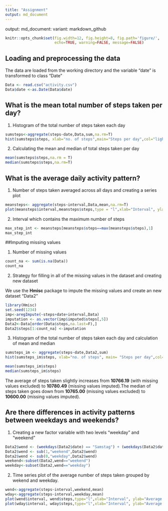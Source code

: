 ```yaml
---
title: "Assignment"
output: md_document
---
```



output: md_document:
        variant: markdown_github

```r
knitr::opts_chunk$set(fig.width=12, fig.height=8, fig.path='figure/',
                      echo=TRUE, warning=FALSE, message=FALSE)
```


## Loading and preprocessing the data

The data are loaded from the working directory and the variable "date" is transformed to class "Date"


``` R
Data <- read.csv("activity.csv")
Data$date <-as.Date(Data$date)
```

## What is the mean total number of steps taken per day?

1. Histogram of the total number of steps taken each day

```` R
sumsteps<-aggregate(steps~date,Data,sum,na.rm=T)
hist(sumsteps$steps, xlab="no. of steps",main="Steps per day",col="lightblue")
````

2. Calculating the mean and median of total steps taken per day

```R
mean(sumsteps$steps,na.rm = T)
median(sumsteps$steps,na.rm=T)
````

## What is the average daily activity pattern?

1. Number of steps taken averaged across all days and creating a series plot

```R
meansteps<- aggregate(steps~interval,Data,mean,na.rm=T)
plot(meansteps$interval,meansteps$steps,type = "l",xlab="Interval", ylab="No. of steps",main="Average of 53 observed days")
````

2. Interval which contains the maximum number of steps

```` R
max_step_int <- meansteps[meansteps$steps==max(meansteps$steps),1]
max_step_int
````

##Imputing missing values

1. Number of missing values

```` R
count_na <- sum(is.na(Data))
count_na
````

2. Strategy for filling in all of the missing values in the dataset and creating new dataset

We use the **Hmisc** package to impute the missing values and create an new dataset "Data2"

````r
library(Hmisc)
set.seed(1234)
imp<-aregImpute(~steps+date+interval,Data)
imputation <- as.vector(imp$imputed$steps[,5])
Data2<-Data[order(Data$steps,na.last=F),]
Data2$steps[1:count_na] <-imputation
````

3. Histogram of the total number of steps taken each day and calculation of mean and median

````r
sumsteps_im <- aggregate(steps~date,Data2,sum)
hist(sumsteps_im$steps, xlab="no. of steps", main= "Steps per day",col="red")

mean(sumsteps_im$steps)
median(sumsteps_im$steps)
````

The average of steps taken slightly increases from **10766.19** (with missing values excluded) to **10780.49** (missing values imputed).The median of steps taken goes down from **10765.00** (missing values excluded) to **10600.00** (missing values imputed).

## Are there differences in activity patterns between weekdays and weekends?

1. Creating a new factor variable with two levels "weekday" and "weekend"

````R
Data2$wend <- (weekdays(Data2$date) == "Samstag") + (weekdays(Data2$date) == "Sonntag")
Data2$wend <- sub(1,"weekend",Data2$wend)
Data2$wend <- sub(0,"weekday",Data2$wend)
weekend<-subset(Data2,wend=="weekend")
weekday<-subset(Data2,wend=="weekday")
````


2. Time series plot of the average number of steps taken grouped by wekend and weekday.

````R
wend<-aggregate(steps~interval,weekend,mean) 
wday<-aggregate(steps~interval,weekday,mean)
plot(wend$interval, wend$steps,type="l",xlab="Interval", ylab="Average no. of steps", main="Weekend")
plot(wday$interval, wday$steps,type="l",xlab="Interval", ylab="Average no. of steps", main="Weekday")
````




